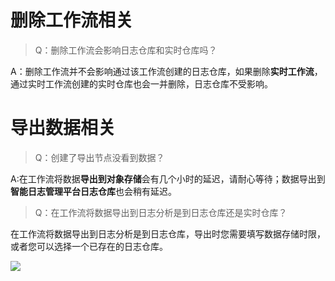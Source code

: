 # 删除工作流相关
> Q：删除工作流会影响日志仓库和实时仓库吗？

  A：删除工作流并不会影响通过该工作流创建的日志仓库，如果删除**实时工作流**，通过实时工作流创建的实时仓库也会一并删除，日志仓库不受影响。
	
# 导出数据相关

> Q：创建了导出节点没看到数据？

A:在工作流将数据**导出到对象存储**会有几个小时的延迟，请耐心等待；数据导出到**智能日志管理平台日志仓库**也会稍有延迟。

> Q：在工作流将数据导出到日志分析是到日志仓库还是实时仓库？

在工作流将数据导出到日志分析是到日志仓库，导出时您需要填写数据存储时限，或者您可以选择一个已存在的日志仓库。

![](https://pandora-kibana.qiniu.com/workflow/test_log_export.png)

